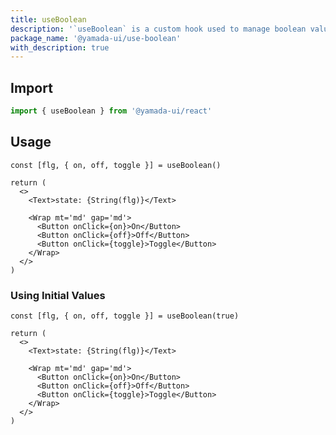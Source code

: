 ```yaml
---
title: useBoolean
description: '`useBoolean` is a custom hook used to manage boolean values using `on`, `off`, and `toggle` functions.'
package_name: '@yamada-ui/use-boolean'
with_description: true
---
```


## Import

```ts
import { useBoolean } from '@yamada-ui/react'
```

## Usage

```tsx functional=true
const [flg, { on, off, toggle }] = useBoolean()

return (
  <>
    <Text>state: {String(flg)}</Text>

    <Wrap mt='md' gap='md'>
      <Button onClick={on}>On</Button>
      <Button onClick={off}>Off</Button>
      <Button onClick={toggle}>Toggle</Button>
    </Wrap>
  </>
)
```

### Using Initial Values

```tsx functional=true
const [flg, { on, off, toggle }] = useBoolean(true)

return (
  <>
    <Text>state: {String(flg)}</Text>

    <Wrap mt='md' gap='md'>
      <Button onClick={on}>On</Button>
      <Button onClick={off}>Off</Button>
      <Button onClick={toggle}>Toggle</Button>
    </Wrap>
  </>
)
```
